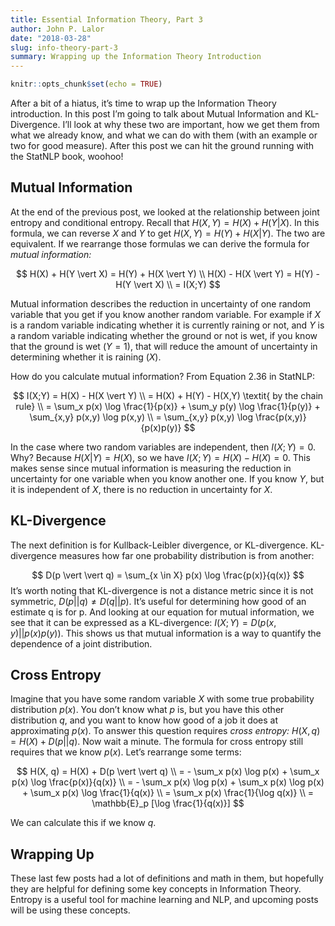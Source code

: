 ```yaml
---
title: Essential Information Theory, Part 3
author: John P. Lalor
date: "2018-03-28"
slug: info-theory-part-3
summary: Wrapping up the Information Theory Introduction
---
```


```r
knitr::opts_chunk$set(echo = TRUE)
```

After a bit of a hiatus, it's time to wrap up the Information Theory introduction. In this post I'm going to talk about Mutual Information and KL-Divergence. I'll look at why these two are important, how we get them from what we already know, and what we can do with them (with an example or two for good measure). After this post we can hit the ground running with the StatNLP book, woohoo!

## Mutual Information
At the end of the previous post, we looked at the relationship between joint entropy and conditional entropy. Recall that $H(X,Y) = H(X) + H(Y \vert X)$. In this formula, we can reverse $X$ and $Y$ to get $H(X,Y) = H(Y) + H(X \vert Y)$. The two are equivalent. If we rearrange those formulas we can derive the formula for *mutual information:*

$$
H(X) + H(Y \vert X) = H(Y) + H(X \vert Y) \\
H(X) - H(X \vert Y) = H(Y) - H(Y \vert X) \\
= I(X;Y)
$$

Mutual information describes the reduction in uncertainty of one random variable that you get if you know another random variable. For example if $X$ is a random variable indicating whether it is currently raining or not, and $Y$ is a random variable indicating whether the ground or not is wet, if you know that the ground is wet ($Y=1$), that will reduce the amount of uncertainty in determining whether it is raining ($X$).

How do you calculate mutual information? From Equation 2.36 in StatNLP:

$$
I(X;Y) = H(X) - H(X \vert Y) \\
= H(X) + H(Y) - H(X,Y)  \textit{ by the chain rule} \\
= \sum_x p(x) \log \frac{1}{p(x)} + \sum_y p(y) \log \frac{1}{p(y)} + \sum_{x,y} p(x,y) \log p(x,y) \\
= \sum_{x,y} p(x,y) \log \frac{p(x,y)}{p(x)p(y)}
$$

In the case where two random variables are independent, then $I(X;Y) = 0$. Why? Because $H(X \vert Y) = H(X)$, so we have $I(X;Y) = H(X) - H(X) = 0$. This makes sense since mutual information is measuring the reduction in uncertainty for one variable when you know another one. If you know $Y$, but it is independent of $X$, there is no reduction in uncertainty for $X$. 

## KL-Divergence
The next definition is for Kullback-Leibler divergence, or KL-divergence. KL-divergence measures how far one probability distribution is from another:

$$
D(p \vert \vert q) = \sum_{x \in X} p(x) \log \frac{p(x)}{q(x)}
$$
It's worth noting that KL-divergence is not a distance metric since it is not symmetric, $D(p \vert \vert q) \neq D(q \vert \vert p)$. It's useful for determining how good of an estimate q is for p. And looking at our equation for mutual information, we see that it can be expressed as a KL-divergence: $I(X;Y) = D(p(x,y) \vert \vert p(x)p(y))$. This shows us that mutual information is a way to quantify the dependence of a joint distribution. 

## Cross Entropy
Imagine that you have some random variable $X$ with some true probability distribution $p(x)$. You don't know what $p$ is, but you have this other distribution $q$, and you want to know how good of a job it does at approximating $p(x)$. To answer this question requires *cross entropy:* $H(X, q) = H(X) + D(p \vert \vert q)$. Now wait a minute. The formula for cross entropy still requires that we know $p(x)$. Let's rearrange some terms:

$$
H(X, q) = H(X) + D(p \vert \vert q) \\
= - \sum_x p(x) \log p(x) + \sum_x p(x) \log \frac{p(x)}{q(x)} \\
= - \sum_x p(x) \log p(x) + \sum_x p(x) \log p(x) + \sum_x p(x) \log \frac{1}{q(x)} \\
= \sum_x p(x) \frac{1}{\log q(x)} \\
= \mathbb{E}_p [\log \frac{1}{q(x)}]
$$

We can calculate this if we know $q$.

## Wrapping Up
These last few posts had a lot of definitions and math in them, but hopefully they are helpful for defining some key concepts in Information Theory. Entropy is a useful tool for machine learning and NLP, and upcoming posts will be using these concepts.